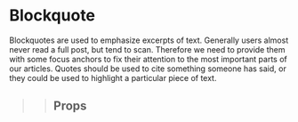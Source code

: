 
<Meta title="Pattern Library|Typography/Blockquote" component={Blockquote} />

# Blockquote
 
Blockquotes are used to emphasize excerpts of text. Generally users almost never read a full post, but tend to scan. Therefore we need to provide them with some focus anchors to fix their attention to the most important parts of our articles. Quotes should be used to cite something someone has said, or they could be used to highlight a particular piece of text.

<Preview>
    <Story name="With Citation">
        <Blockquote 
            quote="Yeah, but your scientists were so preoccupied with whether or not they could, they didn't stop to think if they should." 
            citation="Ian Malcolm"
        />
    </Story>
</Preview>

<Preview>
    <Story name="Without Citation">
        <Blockquote 
            quote="Yeah, but your scientists were so preoccupied with whether or not they could, they didn't stop to think if they should." 
        />
    </Story>
</Preview>


## Props 

<Props of={Blockquote} />